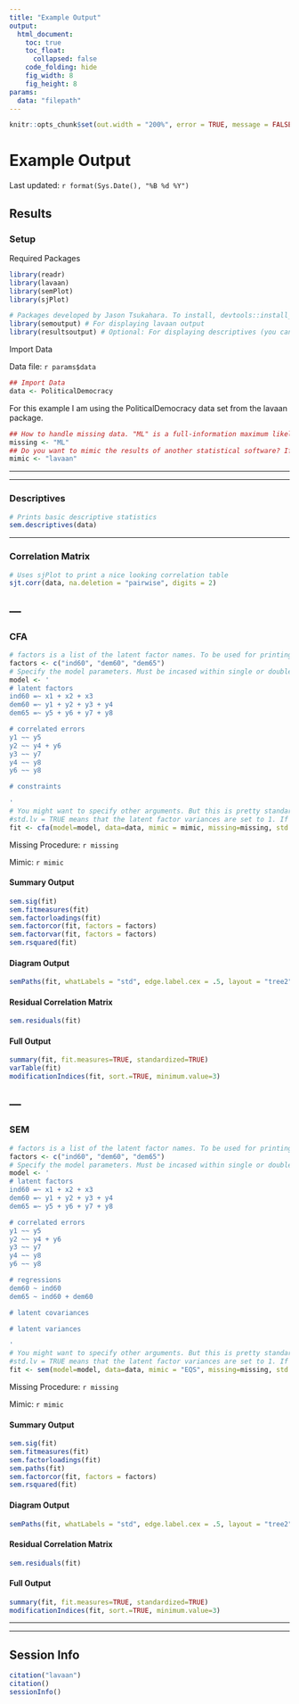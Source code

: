 ```yaml
---
title: "Example Output"
output: 
  html_document:
    toc: true
    toc_float:
      collapsed: false
    code_folding: hide
    fig_width: 8
    fig_height: 8
params:
  data: "filepath"
---
```


```r
knitr::opts_chunk$set(out.width = "200%", error = TRUE, message = FALSE, warning = TRUE)
```

# Example Output {.tabset .tabset-pills}

Last updated: `r format(Sys.Date(), "%B %d %Y")`

## Results

### Setup

Required Packages
```r
library(readr)
library(lavaan)
library(semPlot)
library(sjPlot)

# Packages developed by Jason Tsukahara. To install, devtools::install_github("dr-JT/packagename")
library(semoutput) # For displaying lavaan output
library(resultsoutput) # Optional: For displaying descriptives (you can also just use whatever package/functions you prefer to display descriptives)
```


Import Data

Data file: `r params$data`
```r
## Import Data
data <- PoliticalDemocracy
```

For this example I am using the PoliticalDemocracy data set from the lavaan package.


```r
## How to handle missing data. "ML" is a full-information maximum likelihood. Alternatively, "listwise" for listwise deletion
missing <- "ML"
## Do you want to mimic the results of another statistical software? If not, then set to "lavaan"
mimic <- "lavaan"
```

---

---

### Descriptives 

```r
# Prints basic descriptive statistics
sem.descriptives(data)
```

---

### Correlation Matrix

```r
# Uses sjPlot to print a nice looking correlation table
sjt.corr(data, na.deletion = "pairwise", digits = 2)
```

---
---

### CFA {.tabset .tabset-pills}

```r
# factors is a list of the latent factor names. To be used for printing lavaan output to nice looking tables. Not needed to run actual lavaan model
factors <- c("ind60", "dem60", "dem65")
# Specify the model parameters. Must be incased within single or double quotes. Can add labels to organize parameter specifications. I provided just some example labels, they are not required though and you can use whatever labels you want. You need to know how lavaan works! See http://lavaan.ugent.be/tutorial/index.html for more information on how to specify the model parameters
model <- '
# latent factors
ind60 =~ x1 + x2 + x3
dem60 =~ y1 + y2 + y3 + y4
dem65 =~ y5 + y6 + y7 + y8

# correlated errors
y1 ~~ y5
y2 ~~ y4 + y6
y3 ~~ y7
y4 ~~ y8
y6 ~~ y8

# constraints

'
# You might want to specify other arguments. But this is pretty standard. 
#std.lv = TRUE means that the latent factor variances are set to 1. If False, then the path for the first variable on the factor specificed in the model will be set to 1.
fit <- cfa(model=model, data=data, mimic = mimic, missing=missing, std.lv = TRUE)
```

Missing Procedure: `r missing`

Mimic: `r mimic`

#### Summary Output
```r
sem.sig(fit)
sem.fitmeasures(fit)
sem.factorloadings(fit)
sem.factorcor(fit, factors = factors)
sem.factorvar(fit, factors = factors)
sem.rsquared(fit)
```

#### Diagram Output
```r
semPaths(fit, whatLabels = "std", edge.label.cex = .5, layout = "tree2", rotation = 2, style = "lisrel", intercepts = FALSE, residuals = TRUE, curve = 1, curvature = 3, nCharNodes = 8, sizeMan = 6, sizeMan2 = 3, optimizeLatRes = TRUE, edge.color = "#000000", latents = factors)
```

#### Residual Correlation Matrix
```r
sem.residuals(fit)
```


#### Full Output
```r
summary(fit, fit.measures=TRUE, standardized=TRUE)
varTable(fit)
modificationIndices(fit, sort.=TRUE, minimum.value=3)
```

---
---

### SEM {.tabset .tabset-pills}

```r
# factors is a list of the latent factor names. To be used for printing lavaan output to nice looking tables. Not needed to run actual lavaan model
factors <- c("ind60", "dem60", "dem65")
# Specify the model parameters. Must be incased within single or double quotes. Can add labels to organize parameter specifications. I provided just some example labels, they are not required though and you can use whatever labels you want. You need to know how lavaan works! See http://lavaan.ugent.be/tutorial/index.html for more information on how to specify the model parameters
model <- '
# latent factors
ind60 =~ x1 + x2 + x3
dem60 =~ y1 + y2 + y3 + y4
dem65 =~ y5 + y6 + y7 + y8

# correlated errors
y1 ~~ y5
y2 ~~ y4 + y6
y3 ~~ y7
y4 ~~ y8
y6 ~~ y8

# regressions
dem60 ~ ind60
dem65 ~ ind60 + dem60

# latent covariances

# latent variances

'
# You might want to specify other arguments. But this is pretty standard. 
#std.lv = TRUE means that the latent factor variances are set to 1. If False, then the path for the first variable on the factor specificed in the model will be set to 1. For an SEM, it is better to set as FALSE. And if you want a latent factor variance set to 1 then specify it in the model and include NA* before the first variable on the factor. See http://lavaan.ugent.be/tutorial/index.html for more details
fit <- sem(model=model, data=data, mimic = "EQS", missing=missing, std.lv = FALSE)
```

Missing Procedure: `r missing`

Mimic: `r mimic`

#### Summary Output
```r
sem.sig(fit)
sem.fitmeasures(fit)
sem.factorloadings(fit)
sem.paths(fit)
sem.factorcor(fit, factors = factors)
sem.rsquared(fit)
```

#### Diagram Output
```r
semPaths(fit, whatLabels = "std", edge.label.cex = .5, layout = "tree2", rotation = 2, style = "lisrel", intercepts = FALSE, residuals = TRUE, curve = 1, curvature = 3, nCharNodes = 8, sizeMan = 6, sizeMan2 = 3, optimizeLatRes = TRUE, edge.color = "#000000", latents = factors)
```

#### Residual Correlation Matrix
```r
sem.residuals(fit)
```


#### Full Output
```r
summary(fit, fit.measures=TRUE, standardized=TRUE)
modificationIndices(fit, sort.=TRUE, minimum.value=3)
```
---

---

## Session Info
```r
citation("lavaan")
citation()
sessionInfo()
```

